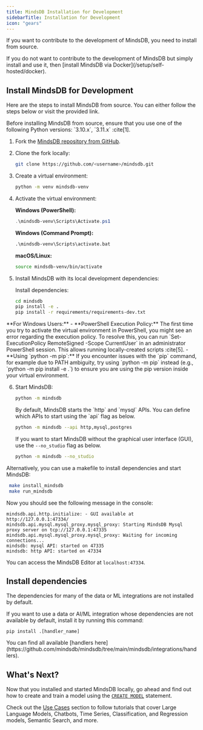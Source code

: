 ```yaml
---
title: MindsDB Installation for Development
sidebarTitle: Installation for Development
icon: "gears"
---
```


If you want to contribute to the development of MindsDB, you need to install from source.

<Info>
If you do not want to contribute to the development of MindsDB but simply install and use it, then [install MindsDB via Docker](/setup/self-hosted/docker).
</Info>

## Install MindsDB for Development

Here are the steps to install MindsDB from source. You can either
follow the steps below or visit the provided link.

<Info>
Before installing MindsDB from source, ensure that you use one of the following Python versions: `3.10.x`, `3.11.x` :cite[1].
</Info>

1.  Fork the [MindsDB repository from GitHub](https://github.com/mindsdb/mindsdb).

2.  Clone the fork locally:

    ```bash
    git clone https://github.com/<username>/mindsdb.git
    ```

3.  Create a virtual environment:

    ```bash
    python -m venv mindsdb-venv
    ```

4.  Activate the virtual environment:

    **Windows (PowerShell):**
    ```powershell
    .\mindsdb-venv\Scripts\Activate.ps1
    ```

    **Windows (Command Prompt):**
    ```cmd
    .\mindsdb-venv\Scripts\activate.bat
    ```

    **macOS/Linux:**
    ```bash
    source mindsdb-venv/bin/activate
    ```

5.  Install MindsDB with its local development dependencies:

    Install dependencies:

    ```bash
    cd mindsdb
    pip install -e .
    pip install -r requirements/requirements-dev.txt
    ```

<Tip>
**For Windows Users:**
- **PowerShell Execution Policy:** The first time you try to activate the virtual environment in PowerShell, you might see an error regarding the execution policy. To resolve this, you can run `Set-ExecutionPolicy RemoteSigned -Scope CurrentUser` in an administrator PowerShell session. This allows running locally-created scripts :cite[5].
- **Using `python -m pip`:** If you encounter issues with the `pip` command, for example due to PATH ambiguity, try using `python -m pip` instead (e.g., `python -m pip install -e .`) to ensure you are using the pip version inside your virtual environment.
</Tip>

6.  Start MindsDB:

    ```bash
    python -m mindsdb
    ```

    <Tip>
    By default, MindsDB starts the `http` and `mysql` APIs. You can define which APIs to start using the `api` flag as below.

    ```bash
    python -m mindsdb --api http,mysql,postgres
    ```

    If you want to start MindsDB without the graphical user interface (GUI), use the `--no_studio` flag as below.

    ```bash
    python -m mindsdb --no_studio
    ```
    </Tip>

<Info>
Alternatively, you can use a makefile to install dependencies and start MindsDB:

   ```bash
    make install_mindsdb
    make run_mindsdb
   ```
</Info>

Now you should see the following message in the console:

```
mindsdb.api.http.initialize: - GUI available at http://127.0.0.1:47334/
mindsdb.api.mysql.mysql_proxy.mysql_proxy: Starting MindsDB Mysql proxy server on tcp://127.0.0.1:47335
mindsdb.api.mysql.mysql_proxy.mysql_proxy: Waiting for incoming connections...
mindsdb: mysql API: started on 47335
mindsdb: http API: started on 47334
```

You can access the MindsDB Editor at `localhost:47334`.


## Install dependencies

The dependencies for many of the data or ML integrations are not installed by default.

If you want to use a data or AI/ML integration whose dependencies are not available by default, install it by running this command:
```
pip install .[handler_name]
```

<Tip>
You can find all available [handlers here](https://github.com/mindsdb/mindsdb/tree/main/mindsdb/integrations/handlers).
</Tip>

## What's Next?

Now that you installed and started MindsDB locally, go ahead and find out how to create and train a model using the [`CREATE MODEL`](/sql/create/model) statement.

Check out the [Use Cases](/use-cases/overview) section to follow tutorials that cover Large Language Models, Chatbots, Time Series, Classification, and Regression models, Semantic Search, and more.
